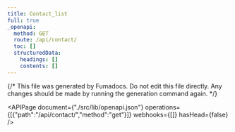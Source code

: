 ```yaml
---
title: Contact_list
full: true
_openapi:
  method: GET
  route: /api/contact/
  toc: []
  structuredData:
    headings: []
    contents: []
---
```

{/* This file was generated by Fumadocs. Do not edit this file directly. Any changes should be made by running the generation command again. */\}

<APIPage document={"./src/lib/openapi.json"} operations={[{"path":"/api/contact/","method":"get"}]} webhooks={[]} hasHead={false} />
